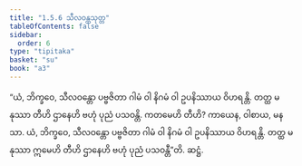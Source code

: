 ```yaml
---
title: "1.5.6 သီလဝန္တသုတ္တ"
tableOfContents: false
sidebar:
  order: 6
type: "tipitaka"
basket: "su"
book: "a3"
---
```



<DynamicBreadcrumb />

<Division number="46" book="a3" e="ch" v="15" p="150">

<Paragraph number="286" book="a3">
“ယံ, ဘိက္ခဝေ, သီလဝန္တော ပဗ္ဗဇိတာ ဂါမံ ဝါ နိဂမံ ဝါ ဥပနိဿာယ ဝိဟရန္တိ. တတ္ထ မနုဿာ တီဟိ ဌာနေဟိ ဗဟုံ ပုညံ ပသဝန္တိ. ကတမေဟိ တီဟိ? ကာယေန, ဝါစာယ, မနသာ. ယံ, ဘိက္ခဝေ, သီလဝန္တော ပဗ္ဗဇိတာ ဂါမံ ဝါ နိဂမံ ဝါ ဥပနိဿာယ ဝိဟရန္တိ. တတ္ထ မနုဿာ ဣမေဟိ တီဟိ ဌာနေဟိ ဗဟုံ ပုညံ ပသဝန္တီ”တိ.

</Paragraph>
</Division>

<Paragraph number="287" type="center" book="a3">
ဆဋ္ဌံ.
</Paragraph>